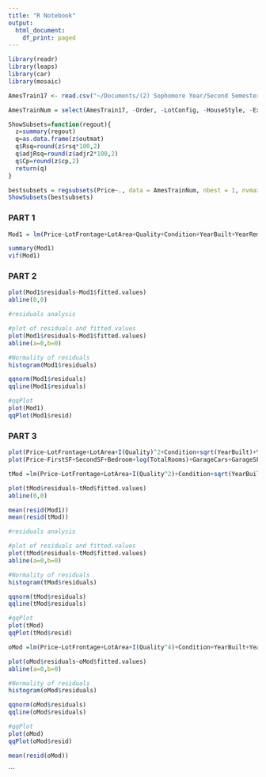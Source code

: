 ```yaml
---
title: "R Notebook"
output:
  html_document:
    df_print: paged
---
```


```r
library(readr)
library(leaps)
library(car)
library(mosaic)

AmesTrain17 <- read.csv("~/Documents/(2) Sophomore Year/Second Semester (SPR 20)/STOR 455/AmesTrain17.csv")

AmesTrainNum = select(AmesTrain17, -Order, -LotConfig, -HouseStyle, -ExteriorQ, -ExteriorC, -Foundation, -BasementHt, -BasementC, -BasementFin, -HeatingQC, -CentralAir, -KitchenQ, -GarageType, -GarageQ, -GarageC)
```

```r
ShowSubsets=function(regout){
  z=summary(regout)
  q=as.data.frame(z$outmat)
  q$Rsq=round(z$rsq*100,2)
  q$adjRsq=round(z$adjr2*100,2)
  q$Cp=round(z$cp,2)
  return(q)
}
```


```r
bestsubsets = regsubsets(Price~., data = AmesTrainNum, nbest = 1, nvmax = 30)
ShowSubsets(bestsubsets)
```

### PART 1

```r
Mod1 = lm(Price~LotFrontage+LotArea+Quality+Condition+YearBuilt+YearRemodel+BasementFinSF+BasementUnFinSF+FirstSF+SecondSF+Bedroom+TotalRooms+GarageCars+GarageSF+ScreenPorchSF, data=AmesTrainNum)

summary(Mod1)
vif(Mod1)
```

### PART 2

```r
plot(Mod1$residuals~Mod1$fitted.values)
abline(0,0)
```

```r
#residuals analysis

#plot of residuals and fitted.values
plot(Mod1$residuals~Mod1$fitted.values)
abline(a=0,b=0)

#Normality of residuals
histogram(Mod1$residuals)

qqnorm(Mod1$residuals)
qqline(Mod1$residuals)

#qqPlot
plot(Mod1)
qqPlot(Mod1$resid)
```

### PART 3

```r
plot(Price~LotFrontage+LotArea+I(Quality)^2+Condition+sqrt(YearBuilt)+YearRemodel+BasementFinSF+BasementUnFinSF, data=AmesTrainNum)
plot(Price~FirstSF+SecondSF+Bedroom+log(TotalRooms)+GarageCars+GarageSF+ScreenPorchSF, data=AmesTrainNum)
```


```r
tMod =lm(Price~LotFrontage+LotArea+I(Quality^2)+Condition+sqrt(YearBuilt)+YearRemodel+BasementFinSF+BasementUnFinSF+FirstSF+SecondSF+Bedroom+log(TotalRooms)+GarageCars+GarageSF+ScreenPorchSF, data=AmesTrainNum)

plot(tMod$residuals~tMod$fitted.values)
abline(0,0)

mean(resid(Mod1))
mean(resid(tMod))
```

```r
#residuals analysis

#plot of residuals and fitted.values
plot(tMod$residuals~tMod$fitted.values)
abline(a=0,b=0)

#Normality of residuals
histogram(tMod$residuals)

qqnorm(tMod$residuals)
qqline(tMod$residuals)

#qqPlot
plot(tMod)
qqPlot(tMod$resid)
```

```r
oMod =lm(Price~LotFrontage+LotArea+I(Quality^4)+Condition+YearBuilt+YearRemodel+BasementFinSF+BasementUnFinSF+sqrt(FirstSF)+SecondSF+Bedroom+sqrt(TotalRooms)+I(GarageCars^2)+I(GarageSF^2)+ScreenPorchSF, data=AmesTrainNum)

plot(oMod$residuals~oMod$fitted.values)
abline(a=0,b=0)

#Normality of residuals
histogram(oMod$residuals)

qqnorm(oMod$residuals)
qqline(oMod$residuals)

#qqPlot
plot(oMod)
qqPlot(oMod$resid)

mean(resid(oMod))
```
```

